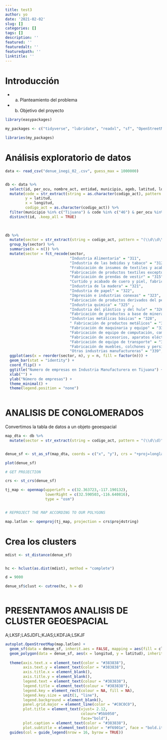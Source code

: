 ```yaml
---
title: test3
author: yo
date: '2021-02-02'
slug: []
categories: []
tags: []
description: ''
featured: ''
featuredalt: ''
featuredpath: ''
linktitle: ''
---
```



# Introducción

* a) Planteamiento del problema


* b) Objetivo del proyecto

```r

library(easypackages)

my_packages <- c("tidyverse", "lubridate", "readxl", "sf", "OpenStreetMap")

libraries(my_packages)

```




# Análisis exploratorio de datos



```r


data <- read_csv("denue_inegi_02_.csv", guess_max = 1000000)


db <- data %>%
  select(id, per_ocu, nombre_act, entidad, municipio, ageb, latitud, longitud, fecha_alta, codigo_act) %>%
  mutate(code = str_extract(string = as.character(codigo_act), pattern = "(\\d\\d)"),
         y = latitud,
         x = longitud,
         codigo_act = as.character(codigo_act)) %>%
  filter(municipio %in% c("Tijuana") & code %in% c("46") & per_ocu %in% c("6 a 10 personas")) %>%
  distinct(id, .keep_all = TRUE)
  
  


```



```r


db %>%
  mutate(sector = str_extract(string = codigo_act, pattern = "(\\d\\d\\d)")) %>%
  group_by(sector) %>%
  summarise(n = n()) %>% 
  mutate(sector = fct_recode(sector, 
                             "Industria Alimentaria" = "311",
                             "Industria de las bebidas y tabaco" = "312",
                             "Frabicación de insumos de textiles y acabados de textiles" = "313",
                             "Fabricación de productos textiles excepto prendas de vestir" = "314",
                             "Fabricación de prendas de vestir" = "315",
                             "Curtido y acabado de cuero y piel, fabricación de productos de cuero, piel y materiales sucedánios" = "316",
                             "Industria de la madera" = "321",
                             "Industria de papel" = "322",
                             "Impresión e industrias conexas" = "323",
                             "Fabricación de productos derivados del petroleo y del carbón" = "324",
                             "Industria quimica" = "325" ,
                             "Industria del plástico y del hule" = "326",
                             "Fabricación de productos a base de minerales no metálicos" = "327",
                             "Industrias metálicas básicas" = "328",
                             " Fabricación de productos metálicos" = "332",
                             "Fabricación de maquinaria y equipo" = "333",
                             "Fabricación de equipo de computación, comunicación, medición y de otros equipos, componentes y accesorios electrónicos" = "334",
                             "Fabricación de accesorios, aparatos eléctricos y equipo de generación de energía eléctrica" = "335",
                             "Fabricación de equipo de transporte" = "336",
                             "Fabricación de muebles, colchones y persianas" = "337",
                             "Otras industrias manufactureras" = "339", )) %>%
  ggplot(aes(x = reorder(sector, n), y = n, fill = factor(n))) + 
  geom_bar(stat = "identity") + 
  coord_flip() + 
  ggtitle("Numero de empresas en Industria Manufacturera en Tijuana") + 
  xlab("") + 
  ylab("Número de empresas") +
  theme_minimal() + 
  theme(legend.position = "none") 
  

```




# ANALISIS DE CONGLOMERADOS

Convertimos la tabla de datos a un objeto geoespacial

```r

map_dta <- db %>%
  mutate(sector = str_extract(string = codigo_act, pattern = "(\\d\\d)")) 


denue_sf <- st_as_sf(map_dta, coords = c("x", "y"), crs = "+proj=longlat +ellps=WGS84 +datum=WGS84")

plot(denue_sf)

```



```r


# GET PROJECTION

crs <- st_crs(denue_sf)

tj_map <- openmap(upperLeft = c(32.363723,-117.190132), 
                  lowerRight = c(32.590503,-116.640816),
                  type = "osm")


# REPROJECT THE MAP ACCORDING TO OUR POLYGONS

map.latlon <- openproj(tj_map, projection = crs$proj4string)


```


# Crea los clusters



```r

mdist <- st_distance(denue_sf)


hc <- hclust(as.dist(mdist), method = "complete")

d = 9000

denue_sf$clust <- cutree(hc, h = d)



```


# PRESENTAMOS ANALISIS DE CLUSTER GEOESPACIAL


A;LKSF;LASJDFL;KJAS;LKDFJA;LSKJF


```r


autoplot.OpenStreetMap(map.latlon) +
  geom_sf(data = denue_sf, inherit.aes = FALSE, mapping = aes(fill = clust))
  geom_polygon(data = denue_sf, aes(x = longitud, y = latitud), inherit.aes = FALSE)
  
  theme(axis.text.x = element_text(color = "#383838"),
        axis.text.y = element_text(color = "#383838"),
        axis.title.x = element_blank(),
        axis.title.y = element_blank(),
        legend.text = element_text(colour = "#383838"),
        legend.title = element_text(colour = "#383838"),
        legend.key = element_rect(colour = NA, fill = NA),
        legend.key.size = unit(1, "line"),
        legend.background = element_blank(),
        panel.grid.major = element_line(color = "#C0C0C0"),
        plot.title = element_text(vjust= 2.12, 
                                  colour="#5bb950",
                                  face="bold"),
        plot.caption = element_text(color = "#383838"),
        plot.subtitle = element_text(color = "#f6901e", face = "bold.italic")) + 
  guides(col = guide_legend(nrow = 16, byrow = TRUE))




```

